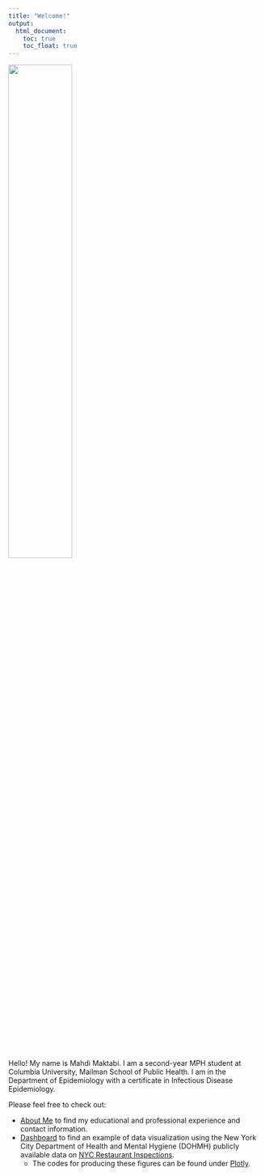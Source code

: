 ```yaml
---
title: "Welcome!"
output: 
  html_document:
    toc: true
    toc_float: true
---
```


<img src="images/Mahdi.jpeg" style="width:50%;">


Hello! My name is Mahdi Maktabi. I am a second-year MPH student at Columbia University, Mailman School of Public Health. I am in the Department of Epidemiology with a certificate in Infectious Disease Epidemiology.

Please feel free to check out:

* [About Me](https://mahdi-maktabi.github.io/about.html) to find my educational and professional experience and contact information.
* [Dashboard](https://mahdi-maktabi.github.io/dashboard.html) to find an example of data visualization using the New York City Department of Health and Mental Hygiene (DOHMH) publicly available data on [NYC Restaurant Inspections](https://data.cityofnewyork.us/Health/DOHMH-New-York-City-Restaurant-Inspection-Results/43nn-pn8j/about_data).
  * The codes for producing these figures can be found under [Plotly](https://mahdi-maktabi.github.io/plotly.html).



